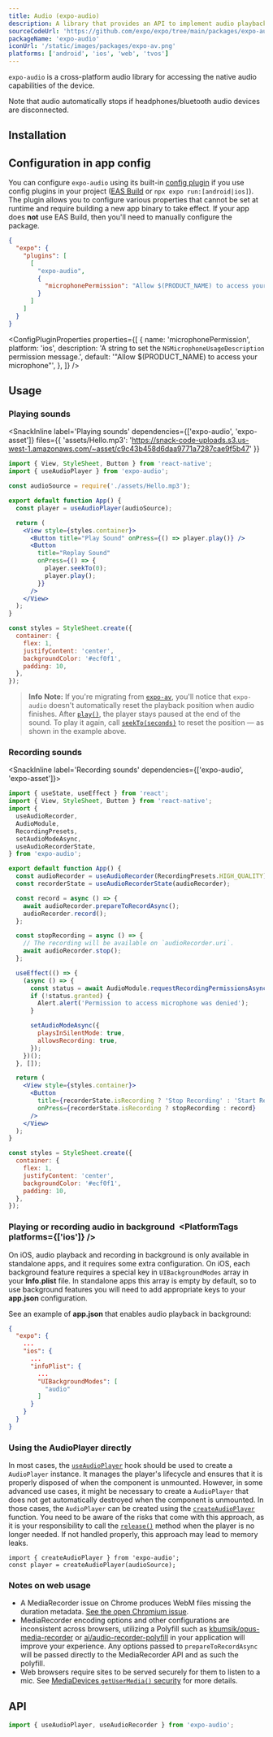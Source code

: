 ```yaml
---
title: Audio (expo-audio)
description: A library that provides an API to implement audio playback and recording in apps.
sourceCodeUrl: 'https://github.com/expo/expo/tree/main/packages/expo-audio'
packageName: 'expo-audio'
iconUrl: '/static/images/packages/expo-av.png'
platforms: ['android', 'ios', 'web', 'tvos']
---
```



`expo-audio` is a cross-platform audio library for accessing the native audio capabilities of the device.

Note that audio automatically stops if headphones/bluetooth audio devices are disconnected.

## Installation

<APIInstallSection />

## Configuration in app config

You can configure `expo-audio` using its built-in [config plugin](/config-plugins/introduction/) if you use config plugins in your project ([EAS Build](/build/introduction) or `npx expo run:[android|ios]`). The plugin allows you to configure various properties that cannot be set at runtime and require building a new app binary to take effect. If your app does **not** use EAS Build, then you'll need to manually configure the package.

<ConfigPluginExample>

```json app.json
{
  "expo": {
    "plugins": [
      [
        "expo-audio",
        {
          "microphonePermission": "Allow $(PRODUCT_NAME) to access your microphone."
        }
      ]
    ]
  }
}
```

</ConfigPluginExample>

<ConfigPluginProperties
  properties={[
    {
      name: 'microphonePermission',
      platform: 'ios',
      description: 'A string to set the `NSMicrophoneUsageDescription` permission message.',
      default: '"Allow $(PRODUCT_NAME) to access your microphone"',
    },
  ]}
/>

## Usage

### Playing sounds

<SnackInline
  label='Playing sounds'
  dependencies={['expo-audio', 'expo-asset']}
  files={{
    'assets/Hello.mp3': 'https://snack-code-uploads.s3.us-west-1.amazonaws.com/~asset/c9c43b458d6daa9771a7287cae9f5b47'
  }}
>

```jsx
import { View, StyleSheet, Button } from 'react-native';
import { useAudioPlayer } from 'expo-audio';

const audioSource = require('./assets/Hello.mp3');

export default function App() {
  const player = useAudioPlayer(audioSource);

  return (
    <View style={styles.container}>
      <Button title="Play Sound" onPress={() => player.play()} />
      <Button
        title="Replay Sound"
        onPress={() => {
          player.seekTo(0);
          player.play();
        }}
      />
    </View>
  );
}

const styles = StyleSheet.create({
  container: {
    flex: 1,
    justifyContent: 'center',
    backgroundColor: '#ecf0f1',
    padding: 10,
  },
});
```

</SnackInline>

> **Info** **Note:** If you're migrating from [`expo-av`](av.mdx), you'll notice that `expo-audio` doesn't automatically reset the playback position when audio finishes. After [`play()`](#play), the player stays paused at the end of the sound. To play it again, call [`seekTo(seconds)`](#seektoseconds) to reset the position — as shown in the example above.

### Recording sounds

<SnackInline label='Recording sounds' dependencies={['expo-audio', 'expo-asset']}>

```jsx
import { useState, useEffect } from 'react';
import { View, StyleSheet, Button } from 'react-native';
import {
  useAudioRecorder,
  AudioModule,
  RecordingPresets,
  setAudioModeAsync,
  useAudioRecorderState,
} from 'expo-audio';

export default function App() {
  const audioRecorder = useAudioRecorder(RecordingPresets.HIGH_QUALITY);
  const recorderState = useAudioRecorderState(audioRecorder);

  const record = async () => {
    await audioRecorder.prepareToRecordAsync();
    audioRecorder.record();
  };

  const stopRecording = async () => {
    // The recording will be available on `audioRecorder.uri`.
    await audioRecorder.stop();
  };

  useEffect(() => {
    (async () => {
      const status = await AudioModule.requestRecordingPermissionsAsync();
      if (!status.granted) {
        Alert.alert('Permission to access microphone was denied');
      }

      setAudioModeAsync({
        playsInSilentMode: true,
        allowsRecording: true,
      });
    })();
  }, []);

  return (
    <View style={styles.container}>
      <Button
        title={recorderState.isRecording ? 'Stop Recording' : 'Start Recording'}
        onPress={recorderState.isRecording ? stopRecording : record}
      />
    </View>
  );
}

const styles = StyleSheet.create({
  container: {
    flex: 1,
    justifyContent: 'center',
    backgroundColor: '#ecf0f1',
    padding: 10,
  },
});
```

</SnackInline>

### Playing or recording audio in background&ensp;<PlatformTags platforms={['ios']} />

On iOS, audio playback and recording in background is only available in standalone apps, and it requires some extra configuration.
On iOS, each background feature requires a special key in `UIBackgroundModes` array in your **Info.plist** file.
In standalone apps this array is empty by default, so to use background features you will need to add appropriate keys to your **app.json** configuration.

See an example of **app.json** that enables audio playback in background:

```json
{
  "expo": {
    ...
    "ios": {
      ...
      "infoPlist": {
        ...
        "UIBackgroundModes": [
          "audio"
        ]
      }
    }
  }
}
```

### Using the AudioPlayer directly

In most cases, the [`useAudioPlayer`](#useaudioplayersource-options) hook should be used to create a `AudioPlayer` instance. It manages the player's lifecycle and ensures that it is properly disposed of when the component is unmounted. However, in some advanced use cases, it might be necessary to create a `AudioPlayer` that does not get automatically destroyed when the component is unmounted.
In those cases, the `AudioPlayer` can be created using the [`createAudioPlayer`](#audiocreateaudioplayersource-updateinterval) function. You need to be aware of the risks that come with this approach, as it is your responsibility to call the [`release()`](../sdk/expo/#release) method when the player is no longer needed. If not handled properly, this approach may lead to memory leaks.

```tsx
import { createAudioPlayer } from 'expo-audio';
const player = createAudioPlayer(audioSource);
```

### Notes on web usage

- A MediaRecorder issue on Chrome produces WebM files missing the duration metadata. [See the open Chromium issue](https://bugs.chromium.org/p/chromium/issues/detail?id=642012).
- MediaRecorder encoding options and other configurations are inconsistent across browsers, utilizing a Polyfill such as [kbumsik/opus-media-recorder](https://github.com/kbumsik/opus-media-recorder) or [ai/audio-recorder-polyfill](https://github.com/ai/audio-recorder-polyfill) in your application will improve your experience. Any options passed to `prepareToRecordAsync` will be passed directly to the MediaRecorder API and as such the polyfill.
- Web browsers require sites to be served securely for them to listen to a mic. See [MediaDevices `getUserMedia()` security](https://developer.mozilla.org/en-US/docs/Web/API/MediaDevices/getUserMedia#security) for more details.

## API

```js
import { useAudioPlayer, useAudioRecorder } from 'expo-audio';
```

<APISection packageName="expo-audio" apiName="Audio" />
